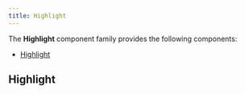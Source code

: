 ```yaml
---
title: Highlight
---
```



<DocusaurusDoc>

The **Highlight** component family provides the following components:

- [Highlight](#highlight)

## Highlight

<ComponentDocs docs={jsdocHighlight} example={HighlightExample} />


</DocusaurusDoc>
